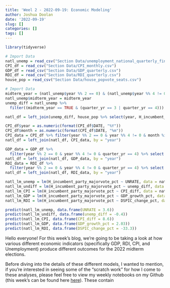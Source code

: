 ```yaml
---
title: 'Weel 2 - 2022-09-19: Economic Modeling'
author: Joshua Doolan
date: '2022-09-19'
slug: []
categories: []
tags: []
---
```


```r
library(tidyverse)

# Import Data
natl_unemp = read_csv("Section Data/unemployment_national_quarterly_final.csv")
CPI_df = read_csv("Section Data/CPI_monthly.csv")
GDP_df = read_csv("Section Data/GDP_quarterly.csv")
RDI_df = read_csv("Section Data/RDI_quarterly.csv")
house_pop = read_csv("Section Data/house_popvote_seats.csv")
```

```r
# Import Data
midterm_year = (natl_unemp$year %% 2 == 0) & (natl_unemp$year %% 4 != 0)
natl_unemp$midterm_year = midterm_year
unemp_diff = natl_unemp %>% 
  filter((midterm_year == TRUE & (quarter_yr == 3 | quarter_yr == 4))) %>% group_by(year) %>% mutate(unemp_diff = UNRATE - lag(UNRATE)) %>% filter(quarter_yr == 4) %>% select(year, UNRATE, unemp_diff)

natl_df = left_join(unemp_diff, house_pop %>% select(year, H_incumbent_party_majorvote_pct), by = "year")
```

```r
CPI_df$year = as.numeric(format(CPI_df$DATE, "%Y"))
CPI_df$month = as.numeric(format(CPI_df$DATE, "%m"))
CPI_data = CPI_df %>% filter(year %% 2 == 0 & year %% 4 != 0 & month %in% c(7, 10)) %>% group_by(year) %>% mutate(CPI_diff = CPIAUCSL - lag(CPIAUCSL)) %>% filter(month == 10) %>% select(year, CPI_diff)
natl_df = left_join(natl_df, CPI_data, by = "year")
```

```r
GDP_data = GDP_df %>% 
  filter(year %% 2 == 0 & year %% 4 != 0 & quarter_yr == 4) %>% select(year, GDP_growth_pct)
natl_df = left_join(natl_df, GDP_data, by = "year")
RDI_data = RDI_df %>% 
  filter(year %% 2 == 0 & year %% 4 != 0 & quarter_yr == 4) %>% select(year, DSPIC_change_pct)
natl_df = left_join(natl_df, RDI_data, by = "year")
```

```r
natl_lm_unemp = lm(H_incumbent_party_majorvote_pct ~ UNRATE, data = natl_df)
natl_lm_undiff = lm(H_incumbent_party_majorvote_pct ~ unemp_diff, data = natl_df)
natl_lm_CPI = lm(H_incumbent_party_majorvote_pct ~ CPI_diff, data = natl_df)
natl_lm_GDP = lm(H_incumbent_party_majorvote_pct ~ GDP_growth_pct, data = natl_df)
natl_lm_RDI = lm(H_incumbent_party_majorvote_pct ~ DSPIC_change_pct, data = natl_df)
```

```r
predict(natl_lm_unemp, data.frame(UNRATE = 3.6))
predict(natl_lm_undiff, data.frame(unemp_diff = -0.4))
predict(natl_lm_CPI, data.frame(CPI_diff = 8.6))
predict(natl_lm_GDP, data.frame(GDP_growth_pct = 2.03))
predict(natl_lm_RDI, data.frame(DSPIC_change_pct = -33.3))
```

Hello everyone! For this week's blog, we're going to be taking a look at how various different economic indicators (specifically GDP, RDI, CPI, and Unemployment) produce different outcomes for the 2022 midterm elections. 

Before diving into the details of these different models, I wanted to mention, if you're interested in seeing some of the "scratch work" for how I come to these analyses, please feel free to view my weekly notebooks on my Github (this week's can be found here [here](https://github.com/joshua-doolan/GOV1347-Blog-Posts-F22/blob/main/content/post/2022-09-19-weel-2-2022-09-19-economic-modeling/week2_R.ipynb)). These contain
